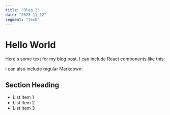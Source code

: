 ```yaml
---
title: "Blog 2"
date: "2023-11-12"
segment: "tech"
---
```


# Hello World

Here's some text for my blog post. I can include React components like this:


I can also include regular Markdown:

## Section Heading

- List Item 1
- List Item 2
- List Item 3